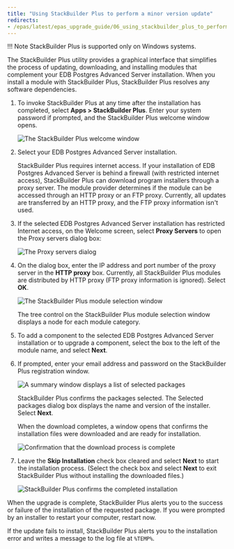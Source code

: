 ```yaml
---
title: "Using StackBuilder Plus to perform a minor version update"
redirects:
- /epas/latest/epas_upgrade_guide/06_using_stackbuilder_plus_to_perform_a_minor_version_update/
---
```


!!! Note
    StackBuilder Plus is supported only on Windows systems.

The StackBuilder Plus utility provides a graphical interface that simplifies the process of updating, downloading, and installing modules that complement your EDB Postgres Advanced Server installation. When you install a module with StackBuilder Plus, StackBuilder Plus resolves any software dependencies.

1.  To invoke StackBuilder Plus at any time after the installation has completed, select **Apps > StackBuilder Plus**. Enter your system password if prompted, and the StackBuilder Plus welcome window opens.

    ![The StackBuilder Plus welcome window](images/the_stackBuilder_plus_welcome.png)

1.  Select your EDB Postgres Advanced Server installation.

    StackBuilder Plus requires internet access. If your installation of EDB Postgres Advanced Server is behind a firewall (with restricted internet access), StackBuilder Plus can download program installers through a proxy server. The module provider determines if the module can be accessed through an HTTP proxy or an FTP proxy. Currently, all updates are transferred by an HTTP proxy, and the FTP proxy information isn't used.

1.  If the selected EDB Postgres Advanced Server installation has restricted Internet access, on the Welcome screen, select **Proxy Servers** to open the Proxy servers dialog box:

    ![The Proxy servers dialog](images/the_proxy_servers_dialog.png)

1.  On the dialog box, enter the IP address and port number of the proxy server in the **HTTP proxy** box. Currently, all StackBuilder Plus modules are distributed by HTTP proxy (FTP proxy information is ignored). Select **OK**.

    ![The StackBuilder Plus module selection window](images/the_stackBuilder_plus_module_selection_window.png)

    The tree control on the StackBuilder Plus module selection window displays a node for each module category.

1.  To add a component to the selected EDB Postgres Advanced Server installation or to upgrade a component, select the box to the left of the module name, and select **Next**. 

1.  If prompted, enter your email address and password on the StackBuilder Plus registration window.

    ![A summary window displays a list of selected packages](images/selected_packages_summary_window.png)

    StackBuilder Plus confirms the packages selected. The Selected packages dialog box displays the name and version of the installer. Select **Next**.

    When the download completes, a window opens that confirms the installation files were downloaded and are ready for installation.

    ![Confirmation that the download process is complete](images/download_complete_confirmation.png)

1.  Leave the **Skip Installation** check box cleared and select **Next** to start the installation process. (Select the check box and select **Next** to exit StackBuilder Plus without installing the downloaded files.)

    ![StackBuilder Plus confirms the completed installation](images/stackBuilder_plus_confirms_the_completed_installation.png)

When the upgrade is complete, StackBuilder Plus alerts you to the success or failure of the installation of the requested package. If you were prompted by an installer to restart your computer, restart now.

If the update fails to install, StackBuilder Plus alerts you to the installation error and writes a message to the log file at `%TEMP%`.
